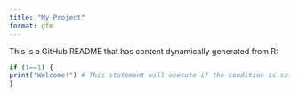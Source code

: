 ```yaml
---
title: "My Project"
format: gfm
---
```


This is a GitHub README that has content dynamically generated from R:

```r
if (1==1) {
print("Welcome!") # This statement will execute if the condition is satisfied.
}
```
